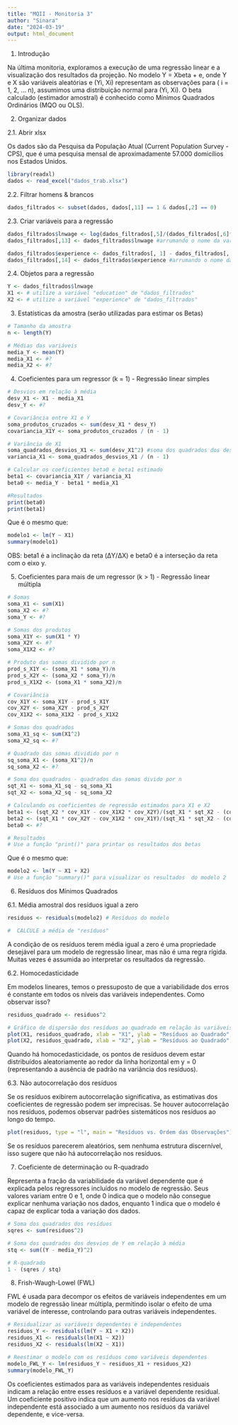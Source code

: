 ---
title: "MQII - Monitoria 3"
author: "Sinara"
date: "2024-03-19"
output: html_document
---

1. Introdução 
  
Na última monitoria, exploramos a execução de uma regressão linear e a visualização dos resultados da projeção.
No modelo Y = Xbeta + e, onde Y e X são variáveis aleatórias e (Yi, Xi) representam as observações para ( i = 1, 2, ... n), assumimos uma distribuição normal para (Yi, Xi).
O beta calculado (estimador amostral) é conhecido como Mínimos Quadrados Ordinários (MQO ou OLS).
  
  
2. Organizar dados

2.1. Abrir xlsx
 
  Os dados são da Pesquisa da População Atual (Current Population Survey - CPS), que é uma pesquisa mensal de aproximadamente 57.000 domicílios nos Estados Unidos.
```{r}
library(readxl)
dados <- read_excel("dados_trab.xlsx")
```

2.2. Filtrar homens & brancos
```{r}
dados_filtrados <- subset(dados, dados[,11] == 1 & dados[,2] == 0)
```

2.3. Criar variáveis para a regressão
```{r}
dados_filtrados$lnwage <- log(dados_filtrados[,5]/(dados_filtrados[,6]*dados_filtrados[,7])) #log do salário/hora (salário anual * semanas trabalhadas por ano)/horas trabalhadas por mês)
dados_filtrados[,13] <- dados_filtrados$lnwage #arrumando o nome da variável

dados_filtrados$experience <- dados_filtrados[, 1] - dados_filtrados[, 4] - 6 # proxy da experiência
dados_filtrados[,14] <- dados_filtrados$experience #arrumando o nome da variável
```

2.4. Objetos para a regressão
```{r}
Y <- dados_filtrados$lnwage
X1 <- # utilize a variável "education" de "dados_filtrados"
X2 <- # utilize a variável "experience" de "dados_filtrados"
```


3. Estatísticas da amostra (serão utilizadas para estimar os Betas)
```{r}
# Tamanho da amostra
n <- length(Y)

# Médias das variáveis
media_Y <- mean(Y)
media_X1 <- #?
media_X2 <- #?
```


4. Coeficientes para um regressor (k = 1) - Regressão linear simples
```{r}
# Desvios em relação à média
desv_X1 <- X1 - media_X1
desv_Y <- #?

# Covariância entre X1 e Y
soma_produtos_cruzados <- sum(desv_X1 * desv_Y)
covariancia_X1Y <- soma_produtos_cruzados / (n - 1)

# Variância de X1
soma_quadrados_desvios_X1 <- sum(desv_X1^2) #soma dos quadrados dos desvios
variancia_X1 <- soma_quadrados_desvios_X1 / (n - 1)

# Calcular os coeficientes beta0 e beta1 estimado
beta1 <- covariancia_X1Y / variancia_X1
beta0 <- media_Y - beta1 * media_X1

#Resultados
print(beta0)
print(beta1)
```

  Que é o mesmo que:
```{r}
modelo1 <- lm(Y ~ X1)
summary(modelo1)
```
OBS: beta1 é a inclinação da reta (ΔY/ΔX) e beta0 é a interseção da reta com o eixo y.

5. Coeficientes para mais de um regressor (k > 1) - Regressão linear múltipla
```{r}
# Somas
soma_X1 <- sum(X1)
soma_X2 <- #?
soma_Y <- #?

# Somas dos produtos
soma_X1Y <- sum(X1 * Y)
soma_X2Y <- #?
soma_X1X2 <- #?

# Produto das somas dividido por n
prod_s_X1Y <- (soma_X1 * soma_Y)/n
prod_s_X2Y <- (soma_X2 * soma_Y)/n
prod_s_X1X2 <- (soma_X1 * soma_X2)/n

# Covariância
cov_X1Y <- soma_X1Y - prod_s_X1Y
cov_X2Y <- soma_X2Y - prod_s_X2Y
cov_X1X2 <- soma_X1X2 - prod_s_X1X2

# Somas dos quadrados
soma_X1_sq <- sum(X1^2)
soma_X2_sq <- #?

# Quadrado das somas dividido por n
sq_soma_X1 <- (soma_X1^2)/n
sq_soma_X2 <- #?

# Soma dos quadrados - quadrados das somas divido por n
sqt_X1 <- soma_X1_sq - sq_soma_X1
sqt_X2 <- soma_X2_sq - sq_soma_X2

# Calculando os coeficientes de regressão estimados para X1 e X2
beta1 <- (sqt_X2 * cov_X1Y - cov_X1X2 * cov_X2Y)/(sqt_X1 * sqt_X2 - (cov_X1X2)^2)
beta2 <- (sqt_X1 * cov_X2Y - cov_X1X2 * cov_X1Y)/(sqt_X1 * sqt_X2 - (cov_X1X2)^2)
beta0 <- #?

# Resultados
# Use a função "print()" para printar os resultados dos betas
```

  Que é o mesmo que:
```{r}
modelo2 <- lm(Y ~ X1 + X2)
# Use a função "summary()" para visualizar os resultados  do modelo 2
```


6. Resíduos dos Mínimos Quadrados
  
6.1. Média amostral dos resíduos igual a zero
```{r}
residuos <- residuals(modelo2) # Resíduos do modelo

#  CALCULE a média de "resíduos"

```
  A condição de os resíduos terem média igual a zero é uma propriedade desejável para um modelo de regressão linear, mas não é uma regra rígida. Muitas vezes é assumida ao interpretar os resultados da regressão.

6.2. Homocedasticidade
  
  Em modelos lineares, temos o pressuposto de que a variabilidade dos erros é constante em todos os níveis das variáveis independentes. Como observar isso?
```{r}
residuos_quadrado <- residuos^2

# Gráfico de dispersão dos resíduos ao quadrado em relação às variáveis independentes
plot(X1, residuos_quadrado, xlab = "X1", ylab = "Resíduos ao Quadrado", main = "Resíduos ao Quadrado vs. X1")
plot(X2, residuos_quadrado, xlab = "X2", ylab = "Resíduos ao Quadrado", main = "Resíduos ao Quadrado vs. X2")
```
  Quando há homocedasticidade, os pontos de resíduos devem estar distribuídos aleatoriamente ao redor da linha horizontal em y = 0 (representando a ausência de padrão na variância dos resíduos).

6.3. Não autocorrelação dos resíduos
  
  Se os resíduos exibirem autocorrelação significativa, as estimativas dos coeficientes de regressão podem ser imprecisas. Se houver autocorrelação nos resíduos, podemos observar padrões sistemáticos nos resíduos ao longo do tempo.
```{r}
plot(residuos, type = "l", main = "Resíduos vs. Ordem das Observações")
```
  Se os resíduos parecerem aleatórios, sem nenhuma estrutura discernível, isso sugere que não há autocorrelação nos resíduos.


7. Coeficiente de determinação ou R-quadrado
  
  Representa a fração da variabilidade da variável dependente que é explicada pelos regressores incluídos no modelo de regressão. Seus valores variam entre 0 e 1, onde 0 indica que o modelo não consegue explicar nenhuma variação nos dados, enquanto 1 indica que o modelo é capaz de explicar toda a variação dos dados.
```{r}
# Soma dos quadrados dos resíduos
sqres <- sum(residuos^2)

# Soma dos quadrados dos desvios de Y em relação à média
stq <- sum((Y - media_Y)^2)

# R-quadrado
1 - (sqres / stq)
```


8. Frish-Waugh-Lowel (FWL)
  
  FWL é usada para decompor os efeitos de variáveis independentes em um modelo de regressão linear múltipla, permitindo isolar o efeito de uma variável de interesse, controlando para outras variáveis independentes.
```{r}
# Residualizar as variáveis dependentes e independentes
residuos_Y <- residuals(lm(Y ~ X1 + X2))
residuos_X1 <- residuals(lm(X1 ~ X2))
residuos_X2 <- residuals(lm(X2 ~ X1))

# Reestimar o modelo com os resíduos como variáveis dependentes
modelo_FWL_Y <- lm(residuos_Y ~ residuos_X1 + residuos_X2)
summary(modelo_FWL_Y)
```
  Os coeficientes estimados para as variáveis independentes residuais indicam a relação entre esses resíduos e a variável dependente residual. Um coeficiente positivo indica que um aumento nos resíduos da variável independente está associado a um aumento nos resíduos da variável dependente, e vice-versa.